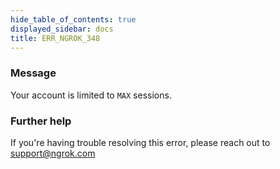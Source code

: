 ```yaml
---
hide_table_of_contents: true
displayed_sidebar: docs
title: ERR_NGROK_348
---
```




### Message

Your account is limited to `MAX` sessions.

<ErrorDetails error="err_ngrok_348" />

### Further help

If you're having trouble resolving this error, please reach out to [support@ngrok.com](mailto:support@ngrok.com?subject=Help%20with%20ERR_NGROK_348)

